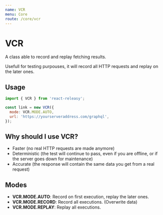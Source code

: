 ```yaml
---
name: VCR
menu: Core
route: /core/vcr
---
```


# VCR

A class able to record and replay fetching results.

Usefull for testing purpouses, it will record all HTTP requests and replay on the later ones.

## Usage

```javascript
import { VCR } from 'react-releasy';

const link = new VCR({
  mode: VCR.MODE.AUTO,
  url: 'https://yourserveraddress.com/graphql',
});
```

## Why should I use VCR?

- Faster (no real HTTP requests are made anymore)
- Deterministic (the test will continue to pass, even if you are offline, or if the server goes down for maintenance)
- Accurate (the response will contain the same data you get from a real request)

## Modes

- **VCR.MODE.AUTO**: Record on first execution, replay the later ones.
- **VCR.MODE.RECORD**: Record all executions. (Overwrite data)
- **VCR.MODE.REPLAY**: Replay all executions.
